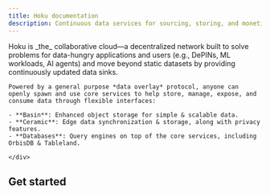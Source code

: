 ```yaml
---
title: Hoku documentation
description: Continuous data services for sourcing, storing, and monetizing data.
---
```



<div className="nx-flex nx-gap-4 nx-mt-10">
  <div className="nx-flex-1">
    Hoku is _the_ collaborative cloud—a decentralized network built to solve problems for data-hungry applications and users (e.g., DePINs, ML workloads, AI agents) and move beyond static datasets by providing continuously updated data sinks.

    Powered by a general purpose *data overlay* protocol, anyone can openly spawn and use core services to help store, manage, expose, and consume data through flexible interfaces:

    - **Basin**: Enhanced object storage for simple & scalable data.
    - **Ceramic**: Edge data synchronization & storage, along with privacy features.
    - **Databases**: Query engines on top of the core services, including OrbisDB & Tableland.

    </div>

  <div className="nx-flex nx-flex-1 nx-w-full nx-h-screen nx-justify-center nx-items-center">
    <LandingSvg />
  </div>
</div>

## Get started

<Cards>
  <Card title="Introduction" href="/home/introduction" />
  <Card title="Object storage" href="/object-storage" />
  <Card title="Event store" href="/event-store" />
  <Card title="Databases" href="/databases" />
  <Card title="Protocol architecture" href="/architecture" />
  <Card title="Local development" href="/local" />
</Cards>
